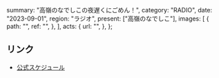   summary: "高嶺のなでしこの夜遅くにごめん！",
  category: "RADIO",
  date: "2023-09-01",
  region: "ラジオ",
  present: ["高嶺のなでしこ"],
  images: [
    {
      path: "",
      ref: "",
    },
  ],
  acts: {
    url: "",
  },
};

## リンク

- [公式スケジュール](https://takanenonadeshiko.jp/?p=1009)
